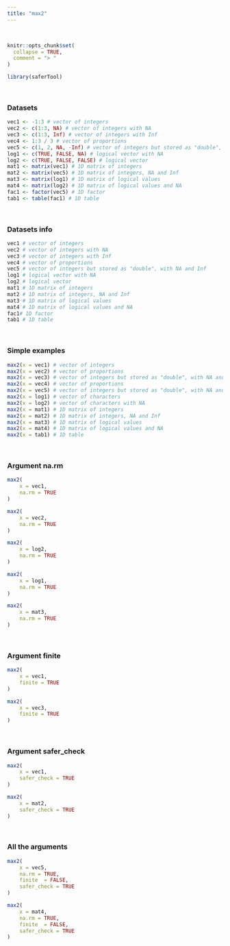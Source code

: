 ---
title: "max2"
---
<br>
```{r, include = FALSE}
knitr::opts_chunk$set(
  collapse = TRUE,
  comment = "> "
)
```

```{r setup}
library(saferTool)
```
<br>

### Datasets

```{r}
vec1 <- -1:3 # vector of integers
vec2 <- c(1:3, NA) # vector of integers with NA
vec3 <- c(1:3, Inf) # vector of integers with Inf
vec4 <- 1:3 / 3 # vector of proportions
vec5 <- c(1, 2, NA, -Inf) # vector of integers but stored as "double", with NA and Inf
log1 <- c(TRUE, FALSE, NA) # logical vector with NA
log2 <- c(TRUE, FALSE, FALSE) # logical vector                    
mat1 <- matrix(vec1) # 1D matrix of integers
mat2 <- matrix(vec5) # 1D matrix of integers, NA and Inf
mat3 <- matrix(log1) # 1D matrix of logical values
mat4 <- matrix(log2) # 1D matrix of logical values and NA
fac1 <- factor(vec5) # 1D factor
tab1 <- table(fac1) # 1D table
```
<br>

### Datasets info

```{r}
vec1 # vector of integers
vec2 # vector of integers with NA
vec3 # vector of integers with Inf
vec4 # vector of proportions
vec5 # vector of integers but stored as "double", with NA and Inf
log1 # logical vector with NA
log2 # logical vector                    
mat1 # 1D matrix of integers
mat2 # 1D matrix of integers, NA and Inf
mat3 # 1D matrix of logical values
mat4 # 1D matrix of logical values and NA
fac1# 1D factor
tab1 # 1D table
```
<br>

### Simple examples

```{r}
max2(x = vec1) # vector of integers
max2(x = vec2) # vector of proportions
max2(x = vec3) # vector of integers but stored as "double", with NA and Inf
max2(x = vec4) # vector of proportions
max2(x = vec5) # vector of integers but stored as "double", with NA and Inf
max2(x = log1) # vector of characters
max2(x = log2) # vector of characters with NA
max2(x = mat1) # 1D matrix of integers
max2(x = mat2) # 1D matrix of integers, NA and Inf
max2(x = mat3) # 1D matrix of logical values
max2(x = mat4) # 1D matrix of logical values and NA
max2(x = tab1) # 1D table
```
<br>

### Argument na.rm
```{r}
max2(
    x = vec1, 
    na.rm = TRUE
)

max2(
    x = vec2, 
    na.rm = TRUE
)

max2(
    x = log2, 
    na.rm = TRUE
)

max2(
    x = log1, 
    na.rm = TRUE
)

max2(
    x = mat3, 
    na.rm = TRUE
)
```
<br>

### Argument finite
```{r}
max2(
    x = vec1,
    finite = TRUE
)

max2(
    x = vec3,
    finite = TRUE
)
```
<br>

### Argument safer_check
```{r}
max2(
    x = vec1,
    safer_check = TRUE
)

max2(
    x = mat2,
    safer_check = TRUE
)
```
<br>

### All the arguments
```{r}
max2(
    x = vec5,
    na.rm = TRUE,
    finite  = FALSE,
    safer_check = TRUE
)

max2(
    x = mat4,
    na.rm = TRUE,
    finite  = FALSE,
    safer_check = TRUE
)
```
